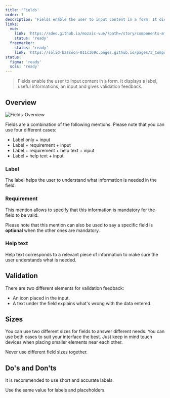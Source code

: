 ```yaml
---
title: 'Fields'
order: 1
description: 'Fields enable the user to input content in a form. It displays a label, useful informations, an input and gives validation feedback'
links:
  vue:
    link: 'https://adeo.github.io/mozaic-vue/?path=/story/components-mfield'
    status: 'ready'
  freemarker:
    status: 'ready'
    link: 'https://solid-bassoon-011c369c.pages.github.io/pages/3_Components/form/input/'
status:
  figma: 'ready'
  scss: 'ready'
---
```


> Fields enable the user to input content in a form. It displays a label, useful informations, an input and gives validation feedback.

<Preview path="fields-full" nude />

## Overview

![Fields-Overview](Fields--Overview.png)

Fields are a combination of the following mentions. Please note that you can use four different cases:

- Label only + input
- Label + requirement + input
- Label + requirement + help text + input
- Label + help text + input

### Label

The label helps the user to understand what information is needed in the field.

<Preview path="fields" nude />

### Requirement

This mention allows to specify that this information is mandatory for the field to be valid.

<Highlight theme="tips">

Please note that this mention can also be used to say a specific field is **optional** when the other ones are mandatory.

</Highlight>

<Preview path="fields-requirement" nude />

### Help text

Help text corresponds to a relevant piece of information to make sure the user understands what is needed.

<Preview path="fields-help" nude />

## Validation

There are two different elements for validation feedback:

- An icon placed in the input.
- A text under the field explains what's wrong with the data entered.

<Preview path="fields-validation" nude />

## Sizes

You can use two different sizes for fields to answer different needs. You can use both cases to suit your interface the best. Just keep in mind touch devices when placing smaller elements near each other.

<Highlight theme="warning">

Never use different field sizes together.

</Highlight>

<Preview path="fields-sizes" nude />

## Do's and Don'ts

<HintItem>It is recommended to use short and accurate labels.</HintItem>

<HintItem dont>Use the same value for labels and placeholders.</HintItem>
